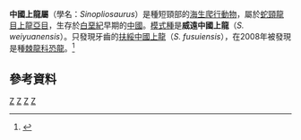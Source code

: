 {{Otheruses|subject=[[上龍亞目|上龍亞目]]的中國上龍|other=[[棘龍科|棘龍科]]的中國上龍|扶綏中國上龍}}
{{Automatic taxobox
| taxon = Sinopliosaurus
| fossil_range = [[白堊紀|白堊紀]]早期
| image = 
| image_caption = 
| authority = [[楊鍾健|楊鍾健]], 1942
| type_species = '''威遠中國上龍<br />''Sinopliosaurus weiyuanensis'''''
| type_species_authority = Young, 1942
}}
'''中國上龍屬'''（學名：''Sinopliosaurus''）是種短頸部的[[海生爬行動物|海生爬行動物]]，屬於[[蛇頸龍目|蛇頸龍目]][[上龍亞目|上龍亞目]]，生存於[[白堊紀|白堊紀]]早期的[[中國|中國]]。[[模式種|模式種]]是'''威遠中國上龍'''（''S. weiyuanensis''）。只發現牙齒的[[中國上龍_(恐龍)|扶綏中國上龍]]（''S. fusuiensis''），在2008年被發現是種[[棘龍科|棘龍科]][[恐龍|恐龍]]。<ref name=EBetal08>{{cite journal |last=Buffetaut |first=E. |author2= Suteethorn, V.|author3= Tong, H.|author4= Amiot, R. |year=2008 |title=An Early Cretaceous spinosaur theropod from southern China |url=https://archive.org/details/sim_geological-magazine_2008-09_145_5/page/745 |journal=Geological Magazine |volume=145 |issue=5 |pages=745–748|doi=10.1017/S0016756808005360}}</ref>

==參考資料==
{{reflist}}
{{蛇頸龍目|Pliosauroidea}}
{{Taxonbar|from=Q7524937}}

[[Category:上龍亞目|Z]]
[[Category:白堊紀爬行動物|Z]]
[[Category:楊鍾健命名的生物分類|Z]]
[[Category:1942年描述的分类群|Z]]